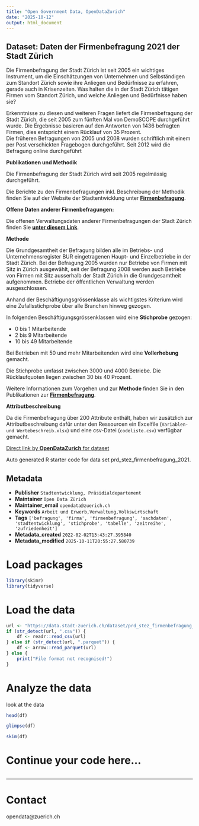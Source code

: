 ```yaml
---
title: "Open Government Data, OpenDataZurich"
date: "2025-10-12"
output: html_document
---
```


## Dataset: Daten der Firmenbefragung 2021 der Stadt Zürich

Die Firmenbefragung der Stadt Zürich ist seit 2005 ein wichtiges Instrument, um die Einschätzungen von Unternehmen und Selbständigen zum Standort Zürich sowie ihre Anliegen und Bedürfnisse zu erfahren, gerade auch in Krisenzeiten. Was halten die in der Stadt Zürich tätigen Firmen vom Standort Zürich, und welche Anliegen und Bedürfnisse haben sie?

Erkenntnisse zu diesen und weiteren Fragen liefert die Firmenbefragung der Stadt Zürich, die seit 2005 zum fünften Mal von DemoSCOPE durchgeführt wurde. Die Ergebnisse basieren auf den Antworten von 1436 befragten Firmen, dies entspricht einem Rücklauf von 35 Prozent.  
Die früheren Befragungen von 2005 und 2008 wurden schriftlich mit einem per Post verschickten Fragebogen durchgeführt. Seit 2012 wird die Befragung online durchgeführt


**Publikationen und Methodik**

Die Firmenbefragung der Stadt Zürich wird seit 2005 regelmässig durchgeführt. 

Die Berichte zu den Firmenbefragungen inkl. Beschreibung der Methodik finden Sie auf der Website der Stadtentwicklung unter [**Firmenbefragung**](https://www.stadt-zuerich.ch/firmenbefragung).

[]()

**Offene Daten anderer Firmenbefragungen:**

Die offenen Verwaltungsdaten anderer Firmenbefragungen der Stadt Zürich finden Sie [**unter diesem Link**](https://data.stadt-zuerich.ch/dataset?tags=firmenbefragung).

[]()

**Methode**

Die Grundgesamtheit der Befragung bilden alle im Betriebs- und Unternehmensregister BUR eingetragenen Haupt- und Einzelbetriebe in der Stadt Zürich. Bei der Befragung 2005 wurden nur Betriebe von Firmen mit Sitz in Zürich ausgewählt, seit der Befragung 2008 werden auch Betriebe von Firmen mit Sitz ausserhalb der Stadt Zürich in die Grundgesamtheit aufgenommen. Betriebe der öffentlichen Verwaltung werden ausgeschlossen. 

Anhand der Beschäftigungsgrössenklasse als wichtigstes Kriterium wird eine Zufallsstichprobe über alle Branchen hinweg gezogen. 

In folgenden Beschäftigungsgrössenklassen wird eine **Stichprobe** gezogen:

- 0 bis 1 Mitarbeitende
- 2 bis 9 Mitarbeitende
- 10 bis 49 Mitarbeitende

Bei Betrieben mit 50 und mehr Mitarbeitenden wird eine **Vollerhebung** gemacht. 

Die Stichprobe umfasst zwischen 3000 und 4000 Betriebe. Die Rücklaufquoten liegen zwischen 30 bis 40 Prozent.

Weitere Informationen zum Vorgehen und zur **Methode** finden Sie in den Publikationen zur [**Firmenbefragung**](https://www.stadt-zuerich.ch/firmenbefragung).

[]()

**Attributbeschreibung**

Da die Firmenbefragung über 200 Attribute enthält, haben wir zusätzlich zur Attributbeschreibung dafür unter den Ressourcen ein Excelfile (`Variablen- und Wertebeschreib.xlsx`) und eine csv-Datei (`codeliste.csv`) verfügbar gemacht.  




[]()



[Direct link by **OpenDataZurich** for dataset](https://data.stadt-zuerich.ch/dataset/prd_stez_firmenbefragung_2021)

Auto generated R starter code for data set prd_stez_firmenbefragung_2021.

## Metadata

- **Publisher** `Stadtentwicklung, Präsidialdepartement`
- **Maintainer** `Open Data Zürich`
- **Maintainer_email** `opendata@zuerich.ch`
- **Keywords** `Arbeit und Erwerb,Ver­walt­ung,​​Volks​­wirt​­schaft`
- **Tags** `['befragung', 'firma', 'firmenbefragung', 'sachdaten', 'stadtentwicklung', 'stichprobe', 'tabelle', 'zeitreihe', 'zufriedenheit']`
- **Metadata_created** `2022-02-02T13:43:27.395840`
- **Metadata_modified** `2025-10-11T20:55:27.580739`


# Load packages

```r
library(skimr)
library(tidyverse)
```

# Load the data

```r
url <- "https://data.stadt-zuerich.ch/dataset/prd_stez_firmenbefragung_2021/download/Firmenbefragung_2021.csv"
if (str_detect(url, ".csv")) {
    df <- readr::read_csv(url)
} else if (str_detect(url, ".parquet")) {
    df <- arrow::read_parquet(url)
} else {
    print("File format not recognised!")
}
```

# Analyze the data

look at the data
```r
head(df)
```

```r
glimpse(df)
```

```r
skim(df)
```

# Continue your code here...

```r

```

------------------------------------------------------------------------

# Contact

opendata@zuerich.ch

